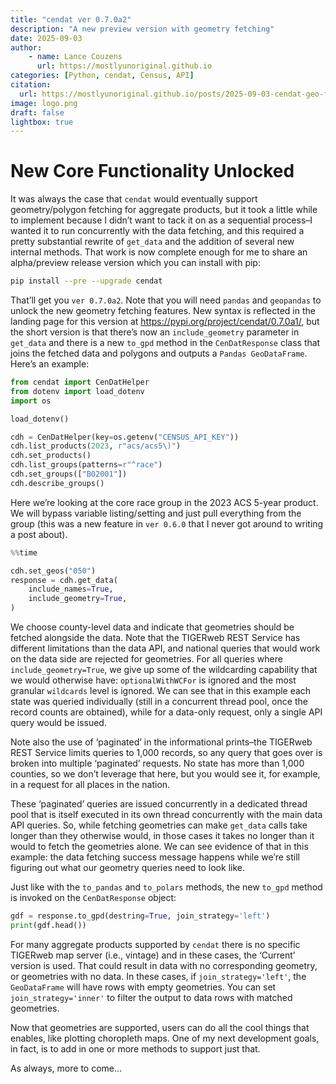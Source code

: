 ```yaml
---
title: "cendat ver 0.7.0a2"
description: "A new preview version with geometry fetching"
date: 2025-09-03
author:
    - name: Lance Couzens
      url: https://mostlyunoriginal.github.io  
categories: [Python, cendat, Census, API]
citation: 
  url: https://mostlyunoriginal.github.io/posts/2025-09-03-cendat-geo-fetching-alpha-release/
image: logo.png 
draft: false
lightbox: true
---
```


# New Core Functionality Unlocked

It was always the case that `cendat` would eventually support geometry/polygon fetching for aggregate products, but it took a little while to implement because I didn't want to tack it on as a sequential process–I wanted it to run concurrently with the data fetching, and this required a pretty substantial rewrite of `get_data` and the addition of several new internal methods. That work is now complete enough for me to share an alpha/preview release version which you can install with pip:

``` bash
pip install --pre --upgrade cendat
```

That'll get you `ver 0.7.0a2`. Note that you will need `pandas` and `geopandas` to unlock the new geometry fetching features. New syntax is reflected in the landing page for this version at <https://pypi.org/project/cendat/0.7.0a1/>, but the short version is that there's now an `include_geometry` parameter in `get_data` and there is a new `to_gpd` method in the `CenDatResponse` class that joins the fetched data and polygons and outputs a `Pandas GeoDataFrame`. Here's an example:

```python
from cendat import CenDatHelper
from dotenv import load_dotenv
import os

load_dotenv()

cdh = CenDatHelper(key=os.getenv("CENSUS_API_KEY"))
cdh.list_products(2023, r"acs/acs5\)")
cdh.set_products()
cdh.list_groups(patterns=r"^race")
cdh.set_groups(["B02001"])
cdh.describe_groups()
```

Here we're looking at the core race group in the 2023 ACS 5-year product. We will bypass variable listing/setting and just pull everything from the group (this was a new feature in `ver 0.6.0` that I never got around to writing a post about).

```python
%%time

cdh.set_geos("050")
response = cdh.get_data(
    include_names=True,
    include_geometry=True,
)
```

We choose county-level data and indicate that geometries should be fetched alongside the data. Note that the TIGERweb REST Service has different limitations than the data API, and national queries that would work on the data side are rejected for geometries. For all queries where `include_geometry=True`, we give up some of the wildcarding capability that we would otherwise have: `optionalWithWCFor` is ignored and the most granular `wildcards` level is ignored. We can see that in this example each state was queried individually (still in a concurrent thread pool, once the record counts are obtained), while for a data-only request, only a single API query would be issued.

Note also the use of 'paginated' in the informational prints–the TIGERweb REST Service limits queries to 1,000 records, so any query that goes over is broken into multiple 'paginated' requests. No state has more than 1,000 counties, so we don't leverage that here, but you would see it, for example, in a request for all places in the nation.

These 'paginated' queries are issued concurrently in a dedicated thread pool that is itself executed in its own thread concurrently with the main data API queries. So, while fetching geometries can make `get_data` calls take longer than they otherwise would, in those cases it takes no longer than it would to fetch the geometries alone. We can see evidence of that in this example: the data fetching success message happens while we're still figuring out what our geometry queries need to look like.

Just like with the `to_pandas` and `to_polars` methods, the new `to_gpd` method is invoked on the `CenDatResponse` object:

```python
gdf = response.to_gpd(destring=True, join_strategy='left')
print(gdf.head())
```

For many aggregate products supported by `cendat` there is no specific TIGERweb map server (i.e., vintage) and in these cases, the 'Current' version is used. That could result in data with no corresponding geometry, or geometries with no data. In these cases, if `join_strategy='left'`, the `GeoDataFrame` will have rows with empty geometries. You can set `join_strategy='inner'` to filter the output to data rows with matched geometries.

Now that geometries are supported, users can do all the cool things that enables, like plotting choropleth maps. One of my next development goals, in fact, is to add in one or more methods to support just that.

As always, more to come...